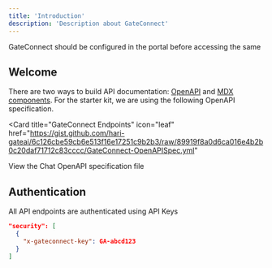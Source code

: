 ```yaml
---
title: 'Introduction'
description: 'Description about GateConnect'
---
```


<Note>
  GateConnect should be configured in the portal before accessing the same
</Note>

## Welcome

There are two ways to build API documentation: [OpenAPI](https://mintlify.com/docs/api-playground/openapi/setup) and [MDX components](https://mintlify.com/docs/api-playground/mdx/configuration). For the starter kit, we are using the following OpenAPI specification.

<Card
  title="GateConnect Endpoints"
  icon="leaf"
  href="https://gist.github.com/hari-gateai/6c126cbe59cb6e513f16e17251c9b2b3/raw/89919f8a0d6ca016e4b2b0c20daf71712c83cccc/GateConnect-OpenAPISpec.yml"
>
  View the Chat OpenAPI specification file
</Card>

## Authentication

All API endpoints are authenticated using API Keys

```json
"security": [
  {
    "x-gateconnect-key": GA-abcd123
  }
]
```
